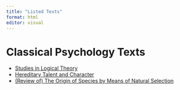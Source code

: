 ```yaml
---
title: "Listed Texts"
format: html
editor: visual
---
```


# Classical Psychology Texts


- [Studies in Logical Theory](deweyjohn.qmd)
- [Hereditary Talent and Character](hereditarytalent.qmd)
- [(Review of) The Origin of Species by Means of Natural Selection](asagray.qmd)


